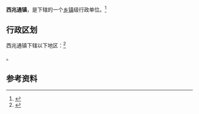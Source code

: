 {{中国乡级行政区|13/01/02/100/000}}

'''西兆通镇'''，是{{PRC admin/fullname|13/01/02/100/000|3}}下辖的一个[[乡镇|乡镇]]级行政单位。<ref>{{PRC admin/ref sgc|{{PRC admin/parent|13/01/02/100/000}}}}</ref>

== 行政区划 ==

西兆通镇下辖以下地区：<ref>{{PRC admin/ref sgc|13/01/02/100/000}}</ref>

{{PRC admin/children|13/01/02/100/000}}。

== 参考资料 ==

{{reflist}}

{{行政区划小作品}}
{{PRC admin/navcat|13/01/02/100/000}}